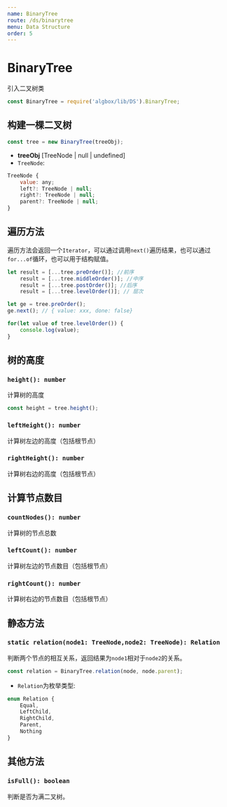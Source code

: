 ```yaml
---
name: BinaryTree
route: /ds/binarytree
menu: Data Structure
order: 5
---
```




# **BinaryTree**

引入二叉树类

```js
const BinaryTree = require('algbox/lib/DS').BinaryTree;
```
## **构建一棵二叉树**
```js
const tree = new BinaryTree(treeObj);
```
* **treeObj** \[TreeNode | null | undefined\]
* `TreeNode`:
```js
TreeNode {
    value: any;
    left?: TreeNode | null;
    right?: TreeNode | null;
    parent?: TreeNode | null;
}
```

## **遍历方法**
遍历方法会返回一个`Iterator`，可以通过调用`next()`遍历结果，也可以通过`for...of`循环，也可以用于结构赋值。
```js
let result = [...tree.preOrder()]; //前序
    result = [...tree.middleOrder()]; //中序
    result = [...tree.postOrder()]; //后序
    result = [...tree.levelOrder()]; // 层次

let ge = tree.preOrder();
ge.next(); // { value: xxx, done: false}

for(let value of tree.levelOrder()) {
    console.log(value);
}

```

## **树的高度**

### `height(): number`
计算树的高度
```js
const height = tree.height();
```
### `leftHeight(): number`
计算树左边的高度（包括根节点）

### `rightHeight(): number`
计算树右边的高度（包括根节点）

## **计算节点数目**

### `countNodes(): number`
计算树的节点总数

### `leftCount(): number`
计算树左边的节点数目（包括根节点）

### `rightCount(): number`
计算树右边的节点数目（包括根节点）

## **静态方法**

### `static relation(node1: TreeNode,node2: TreeNode): Relation`
判断两个节点的相互关系，返回结果为`node1`相对于`node2`的关系。
```js
const relation = BinaryTree.relation(node, node.parent);
```
* `Relation`为枚举类型:
```js
enum Relation {
    Equal,
    LeftChild,
    RightChild,
    Parent,
    Nothing
}
```

## 其他方法

### `isFull(): boolean`
判断是否为满二叉树。

